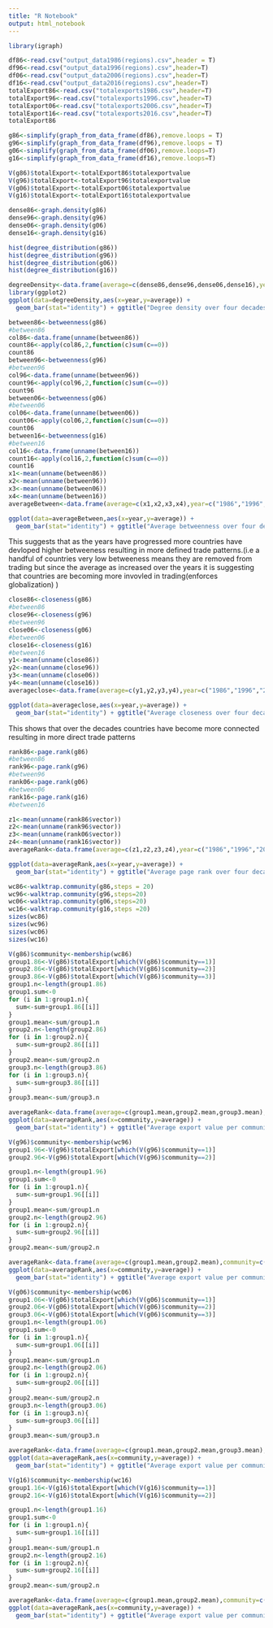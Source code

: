 ```yaml
---
title: "R Notebook"
output: html_notebook
---
```

```r
library(igraph)
```


```r
df86<-read.csv("output_data1986(regions).csv",header = T)
df96<-read.csv("output_data1996(regions).csv",header=T)
df06<-read.csv("output_data2006(regions).csv",header=T)
df16<-read.csv("output_data2016(regions).csv",header=T)
totalExport86<-read.csv("totalexports1986.csv",header=T)
totalExport96<-read.csv("totalexports1996.csv",header=T)
totalExport06<-read.csv("totalexports2006.csv",header=T)
totalExport16<-read.csv("totalexports2016.csv",header=T)
totalExport86
```

```r
g86<-simplify(graph_from_data_frame(df86),remove.loops = T)
g96<-simplify(graph_from_data_frame(df96),remove.loops = T)
g06<-simplify(graph_from_data_frame(df06),remove.loops=T)
g16<-simplify(graph_from_data_frame(df16),remove.loops=T)
```


```r
V(g86)$totalExport<-totalExport86$totalexportvalue
V(g96)$totalExport<-totalExport96$totalexportvalue
V(g06)$totalExport<-totalExport06$totalexportvalue
V(g16)$totalExport<-totalExport16$totalexportvalue

```

```r
dense86<-graph.density(g86)
dense96<-graph.density(g96)
dense06<-graph.density(g06)
dense16<-graph.density(g16)
```
```r
hist(degree_distribution(g86))
hist(degree_distribution(g96))
hist(degree_distribution(g06))
hist(degree_distribution(g16))
```


```r
degreeDensity<-data.frame(average=c(dense86,dense96,dense06,dense16),year=c("1986","1996","2006","2016"))
library(ggplot2)
ggplot(data=degreeDensity,aes(x=year,y=average)) +
  geom_bar(stat="identity") + ggtitle("Degree density over four decades")
```


```r
between86<-betweenness(g86)
#between86
col86<-data.frame(unname(between86))
count86<-apply(col86,2,function(c)sum(c==0))
count86
between96<-betweenness(g96)
#between96
col96<-data.frame(unname(between96))
count96<-apply(col96,2,function(c)sum(c==0))
count96
between06<-betweenness(g06)
#between06
col06<-data.frame(unname(between06))
count06<-apply(col06,2,function(c)sum(c==0))
count06
between16<-betweenness(g16)
#between16
col16<-data.frame(unname(between16))
count16<-apply(col16,2,function(c)sum(c==0))
count16
x1<-mean(unname(between86))
x2<-mean(unname(between96))
x3<-mean(unname(between06))
x4<-mean(unname(between16))
averageBetween<-data.frame(average=c(x1,x2,x3,x4),year=c("1986","1996","2006","2016"))
```



```r

ggplot(data=averageBetween,aes(x=year,y=average)) +
  geom_bar(stat="identity") + ggtitle("Average betweenness over four decades")
```

This suggests that as the years have progressed more countries have devloped higher betweeness resulting in more defined trade patterns.(i.e a handful of countries very low betweeness means they are removed from trading but since the average as increased over the years it is suggesting that countries are becoming more invovled in trading(enforces globalization) )
```r
close86<-closeness(g86)
#between86
close96<-closeness(g96)
#between96
close06<-closeness(g06)
#between06
close16<-closeness(g16)
#between16
y1<-mean(unname(close86))
y2<-mean(unname(close96))
y3<-mean(unname(close06))
y4<-mean(unname(close16))
averageclose<-data.frame(average=c(y1,y2,y3,y4),year=c("1986","1996","2006","2016"))
```


```r
ggplot(data=averageclose,aes(x=year,y=average)) +
  geom_bar(stat="identity") + ggtitle("Average closeness over four decades")
```
This shows that over the decades countries have become more connected resulting in more direct trade patterns

```r
rank86<-page.rank(g86)
#between86
rank96<-page.rank(g96)
#between96
rank06<-page.rank(g06)
#between06
rank16<-page.rank(g16)
#between16

z1<-mean(unname(rank86$vector))
z2<-mean(unname(rank96$vector))
z3<-mean(unname(rank06$vector))
z4<-mean(unname(rank16$vector))
averageRank<-data.frame(average=c(z1,z2,z3,z4),year=c("1986","1996","2006","2016"))
```
```r
ggplot(data=averageRank,aes(x=year,y=average)) +
  geom_bar(stat="identity") + ggtitle("Average page rank over four decades")
```





```r
wc86<-walktrap.community(g86,steps = 20)
wc96<-walktrap.community(g96,steps=20)
wc06<-walktrap.community(g06,steps=20)
wc16<-walktrap.community(g16,steps =20)
sizes(wc86)
sizes(wc96)
sizes(wc06)
sizes(wc16)

```


```r
V(g86)$community<-membership(wc86)
group1.86<-V(g86)$totalExport[which(V(g86)$community==1)]
group2.86<-V(g86)$totalExport[which(V(g86)$community==2)]
group3.86<-V(g86)$totalExport[which(V(g86)$community==3)]
group1.n<-length(group1.86)
group1.sum<-0
for (i in 1:group1.n){
  sum<-sum+group1.86[[i]]
}
group1.mean<-sum/group1.n
group2.n<-length(group2.86)
for (i in 1:group2.n){
  sum<-sum+group2.86[[i]]
}
group2.mean<-sum/group2.n
group3.n<-length(group3.86)
for (i in 1:group3.n){
  sum<-sum+group3.86[[i]]
}
group3.mean<-sum/group3.n
```

```r
averageRank<-data.frame(average=c(group1.mean,group2.mean,group3.mean),community=c("1","2","3"))
ggplot(data=averageRank,aes(x=community,y=average)) +
  geom_bar(stat="identity") + ggtitle("Average export value per community for the year 1986")
```

```r
V(g96)$community<-membership(wc96)
group1.96<-V(g96)$totalExport[which(V(g96)$community==1)]
group2.96<-V(g96)$totalExport[which(V(g96)$community==2)]

group1.n<-length(group1.96)
group1.sum<-0
for (i in 1:group1.n){
  sum<-sum+group1.96[[i]]
}
group1.mean<-sum/group1.n
group2.n<-length(group2.96)
for (i in 1:group2.n){
  sum<-sum+group2.96[[i]]
}
group2.mean<-sum/group2.n

```

```r
averageRank<-data.frame(average=c(group1.mean,group2.mean),community=c("1","2"))
ggplot(data=averageRank,aes(x=community,y=average)) +
  geom_bar(stat="identity") + ggtitle("Average export value per community for the year 1996")
```
```r
V(g06)$community<-membership(wc06)
group1.06<-V(g06)$totalExport[which(V(g06)$community==1)]
group2.06<-V(g06)$totalExport[which(V(g06)$community==2)]
group3.06<-V(g06)$totalExport[which(V(g06)$community==3)]
group1.n<-length(group1.06)
group1.sum<-0
for (i in 1:group1.n){
  sum<-sum+group1.06[[i]]
}
group1.mean<-sum/group1.n
group2.n<-length(group2.06)
for (i in 1:group2.n){
  sum<-sum+group2.06[[i]]
}
group2.mean<-sum/group2.n
group3.n<-length(group3.06)
for (i in 1:group3.n){
  sum<-sum+group3.06[[i]]
}
group3.mean<-sum/group3.n
```

```r
averageRank<-data.frame(average=c(group1.mean,group2.mean,group3.mean),community=c("1","2","3"))
ggplot(data=averageRank,aes(x=community,y=average)) +
  geom_bar(stat="identity") + ggtitle("Average export value per community for the year 2006")
```
```r
V(g16)$community<-membership(wc16)
group1.16<-V(g16)$totalExport[which(V(g16)$community==1)]
group2.16<-V(g16)$totalExport[which(V(g16)$community==2)]

group1.n<-length(group1.16)
group1.sum<-0
for (i in 1:group1.n){
  sum<-sum+group1.16[[i]]
}
group1.mean<-sum/group1.n
group2.n<-length(group2.16)
for (i in 1:group2.n){
  sum<-sum+group2.16[[i]]
}
group2.mean<-sum/group2.n

```

```r
averageRank<-data.frame(average=c(group1.mean,group2.mean),community=c("1","2"))
ggplot(data=averageRank,aes(x=community,y=average)) +
  geom_bar(stat="identity") + ggtitle("Average export value per community for the year 2016")
```

